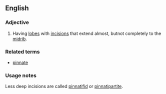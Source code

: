 ==English==
===Adjective===
{{en-adj|-}}
# {{botany|of leaves}} Having [[lobe]]s with [[incision]]s that extend almost, butnot completely to the [[midrib]].

===Related terms===
*[[pinnate]]

===Usage notes===
Less deep incisions are called [[pinnatifid]] or [[pinnatipartite]].